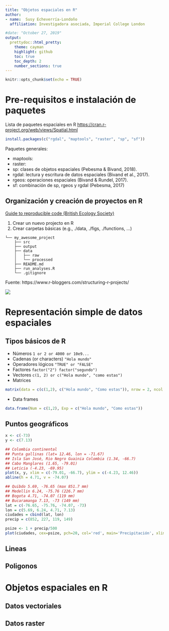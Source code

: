 ```yaml
---
title: "Objetos espaciales en R"
author: 
- name:  Susy Echeverría-Londoño 
  affiliation: Investigadora asociada, Imperial College London

#date: "October 27, 2019"
output:
  prettydoc::html_pretty:
    theme: cayman
    highlight: github
    toc: true
    toc_depth: 2
    number_sections: true
---
```


```r
knitr::opts_chunk$set(echo = TRUE)
```

# Pre-requisitos e instalación de paquetes

Lista de paquetes espaciales en R [https://cran.r-project.org/web/views/Spatial.html](https://cran.r-project.org/web/views/Spatial.html)

```r
install.packages(c("rgdal", "maptools", "raster", "sp", "sf"))
```
Paquetes generales: 

 * maptools: 
 * raster: 
 * sp: clases de objetos espaciales (Pebesma & Bivand, 2018). 
 * rgdal: lectura y escritura de datos espaciales (Bivand et al., 2017). 
 * rgeos: operaciones espaciales (Bivand & Rundel, 2017). 
 * sf: combinación de sp, rgeos y rgdal (Pebesma, 2017)
 

## Organización y creación de proyectos en R

[Guide to reproducible code (British Ecology Society)](https://www.britishecologicalsociety.org/wp-content/uploads/2017/12/guide-to-reproducible-code.pdf)

1. Crear un nuevo projecto en R
2. Crear carpetas básicas (e.g., ./data, ./figs, ./functions, ...)

``` 
└── my_awesome_project
    ├── src
    ├── output
    ├── data
    │   ├── raw
    │   └── processed
    ├── README.md
    ├── run_analyses.R 
    └── .gitignore

``` 
Fuente: https://www.r-bloggers.com/structuring-r-projects/

![](./figs/Folder_structure.png)

# Representación simple de datos espaciales

## Tipos básicos de R

* Números ``` 1 or 2 or 4000 or 10e9... ```
* Cadenas (or characters) ``` "Hola mundo" ```
* Operadores lógicos ``` "TRUE" or "FALSE" ```
* Factores ``` factor("2") factor("segundo") ```
* Vectores ``` c(1, 2) or c("Hola mundo", "como estas") ```
* Matrices

```r
matrix(data = c(c(1,2), c("Hola mundo", "Como estas")), nrow = 2, ncol = 2) 
```

* Data frames

```r
data.frame(Num = c(1,2), Exp = c("Hola mundo", "Como estas"))
```

## Puntos geográficos

```r

x <- c(-73)
y <- c(7.13)

## Colombia continental
## Punta gallinas (lat= 12.46, lon = -71.67)
## Isla San José, Rio Negro Guainia Colombia (1.34, -66.7)
## Cabo Manglares (1.65, -79.01)
## Leticia (-4.23, -69.95)
plot(x, y, xlim = c(-79.01, -66.7), ylim = c(-4.23, 12.46))
abline(h = 4.71, v = -74.07)
```


```r
## Quibdo 5.69, -76.65 (max 851.7 mm)
## Medellin 6.24, -75.76 (226.7 mm)
## Bogota 4.71, -74.07 (119 mm)
## Bucaramanga 7.13, -73 (149 mm)
lat = c(-76.65, -75.76, -74.07, -73)
lon = c(5.69, 6.24, 4.71, 7.13)
ciudades = cbind(lat, lon)
precip = c(852, 227, 119, 149)

psize <- 1 + precip/500
plot(ciudades, cex=psize, pch=20, col='red', main='Precipitación', xlim = c(-79.01, -66.7), ylim = c(-4.23, 12.46))
```


## Lineas

## Poligonos




# Objetos espaciales en R
## Datos vectoriales
## Datos raster
